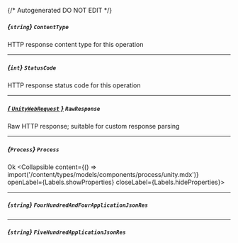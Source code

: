 {/* Autogenerated DO NOT EDIT  */}

##### *{`string`}* `ContentType`
HTTP response content type for this operation

---
##### *{`int`}* `StatusCode`
HTTP response status code for this operation

---
##### [*{ `UnityWebRequest` }*](https://docs.unity3d.com/2021.3/Documentation/ScriptReference/Networking.UnityWebRequest.html) `RawResponse`
Raw HTTP response; suitable for custom response parsing

---
##### *{`Process`}* `Process`
Ok
<Collapsible content={() => import('/content/types/models/components/process/unity.mdx')} openLabel={Labels.showProperties} closeLabel={Labels.hideProperties}>
</Collapsible>

---
##### *{`string`}* `FourHundredAndFourApplicationJsonRes`

---
##### *{`string`}* `FiveHundredApplicationJsonRes`



